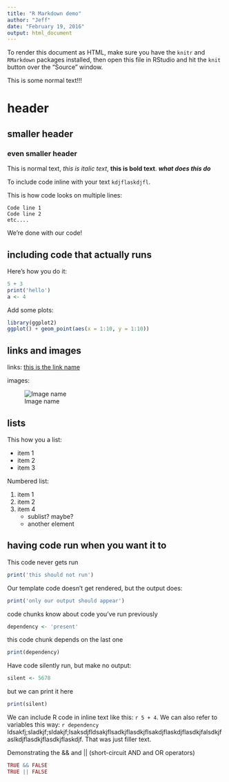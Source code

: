 ```yaml
---
title: "R Markdown demo"
author: "Jeff"
date: "February 19, 2016"
output: html_document
---
```


To render this document as HTML, make sure you have the `knitr` and `RMarkdown` packages installed, then open this file in RStudio and hit the `knit` button over the "Source" window. 

This is some normal text!!!

# header

## smaller header

### even smaller header

<!--kjfldkjlsdkjfsld  -->

This is normal text, *this is italic text*, **this is bold text**. ***what does this do***

To include code inline with your text `kdjflaskdjfl`. 

This is how code looks on multiple lines: 

```
Code line 1
Code line 2
etc....
```

We're done with our code!

## including code that actually runs

Here's how you do it:

```r
5 + 3
print('hello')
a <- 4
```

Add some plots:
```r
library(ggplot2)
ggplot() + geom_point(aes(x = 1:10, y = 1:10))
```

## links and images

links:
[this is the link name](https://www.google.ca/)

images:

![Image name](https://upload.wikimedia.org/wikipedia/commons/0/03/Mountain_Bluebird.jpg)

## lists

This how you a list:

+ item 1
+ item 2
+ item 3

Numbered list:

1. item 1
2. item 2
3. item 4
    + sublist? maybe?
    + another element

## having code run when you want it to

This code never gets run
```r
print('this should not run')
```

Our template code doesn't get rendered, but the output does:
```r
print('only our output should appear')
```

code chunks know about code you've run previously
```r
dependency <- 'present'
```

this code chunk depends on the last one
```r
print(dependency)
```

Have code silently run, but make no output:
```r
silent <- 5678
```

but we can print it here
```r
print(silent)
```

We can include R code in inline text like this: `r 5 + 4`. We can also refer to variables this way: `r dependency` ldsakfj;sladkjf;sldakjf;lsaksdjfldsakjflsadkjflasdkjflsakdjflaskdjflasdkjfalsdkjfaslkdjflasdkjflasdkjflaskdjf. That was just filler text.


Demonstrating the && and || (short-circuit AND and OR operators)
```r
TRUE && FALSE
TRUE || FALSE
```
